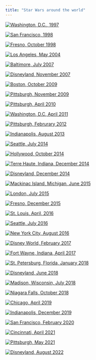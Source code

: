 ```yaml
---
title: "Star Wars around the world"
---
```


::: {layout-ncol=2}
[![Washington, D.C., 1997](./photos/01-smithsonian.jpg)](./photos/01-smithsonian.jpg)

[![San Francisco, 1998](./photos/02-sfmayhew.jpg)](./photos/02-sfmayhew.jpg)

[![Fresno, October 1998](./photos/03-fresno.jpg)](./photos/03-fresno.jpg)

[![Los Angeles, May 2004](./photos/04-e3.jpg)](./photos/04-e3.jpg)

[![Baltimore, July 2007](./photos/05-baltimore.jpg)](./photos/05-baltimore.jpg)

[![Disneyland, November 2007](./photos/06-disneyland.jpg)](./photos/06-disneyland.jpg)

[![Boston, October 2009](./photos/07-boston.jpg)](./photos/07-boston.jpg)

[![Pittsburgh, November 2009](./photos/08-concert.jpg)](./photos/08-concert.jpg)

[![Pittsburgh, April 2010](./photos/09-sciencecenter.jpg)](./photos/09-sciencecenter.jpg)

[![Washington, D.C, April 2011](./photos/10-smithsonian2011.jpg)](./photos/10-smithsonian2011.jpg)

[![Pittsburgh, Februrary 2012](./photos/11-episodei3d.jpg)](./photos/11-episodei3d.jpg)

[![Indianapolis, August 2013](./photos/12-indy.jpg)](./photos/12-indy.jpg)

[![Seattle, July 2014](./photos/13-seattle.jpg)](./photos/13-seattle.jpg)

[![Hollywood, October 2014](./photos/14-hollywood.jpg)](./photos/14-hollywood.jpg)

[![Terre Haute, Indiana, December 2014](./photos/15-terrehaute.jpg)](./photos/15-terrehaute.jpg)

[![Disneyland, December 2014](./photos/16-disneyland2014.jpg)](./photos/16-disneyland2014.jpg)

[![Mackinac Island, Michigan, June 2015](./photos/17-mackinac.jpg)](./photos/17-mackinac.jpg)

[![London, July 2015](./photos/18-london.jpg)](./photos/18-london.jpg)

[![Fresno, December 2015](./photos/19-fresnoTFA.jpg)](./photos/19-fresnoTFA.jpg)

[![St. Louis, April, 2016](./photos/20-stlouis.jpg)](./photos/20-stlouis.jpg)

[![Seattle, July 2016](./photos/21-seattle.jpg)](./photos/21-seattle.jpg)

[![New York City, August 2016](./photos/22-nyc.jpg)](./photos/22-nyc.jpg)

[![Disney World, February 2017](./photos/23-disneyworld17.jpg)](./photos/23-disneyworld17.jpg)

[![Fort Wayne, Indiana, April 2017](./photos/24-ftwayne.jpg)](./photos/24-ftwayne.jpg)

[![St. Petersburg, Florida, January 2018](./photos/25-stpetersburg.jpg)](./photos/25-stpetersburg.jpg)

[![Disneyland, June 2018](./photos/26-disneyland2018.jpg)](./photos/26-disneyland2018.jpg)

[![Madison, Wisconsin, July 2018](./photos/27-madison.jpg)](./photos/27-madison.jpg)

[![Niagara Falls, October 2018](./photos/28-niagara.jpg)](./photos/28-niagara.jpg)

[![Chicago, April 2019](./photos/29-chicago.jpg)](./photos/29-chicago.jpg)

[![Indianapolis, December 2019](./photos/30-indy2019.jpg)](./photos/30-indy2019.jpg)

[![San Francisco, February 2020](./photos/31-lucasfilm.jpg)](./photos/31-lucasfilm.jpg)

[![Cincinnati, April 2021](./photos/32-cincinnati.jpg)](./photos/32-cincinnati.jpg)

[![Pittsburgh, May 2021](./photos/33-pittsburgh21.jpg)](./photos/33-pittsburgh21.jpg)

[![Disneyland, August 2022](./photos/34-disneyland22.jpeg)](./photos/34-disneyland22.jpeg)
:::
